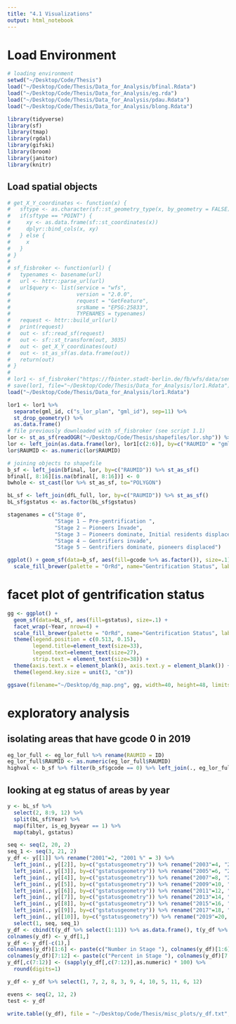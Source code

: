 ```yaml
---
title: "4.1 Visualizations"
output: html_notebook
---
```


# Load Environment
```r
# loading environment 
setwd("~/Desktop/Code/Thesis")
load("~/Desktop/Code/Thesis/Data_for_Analysis/bfinal.Rdata")
load("~/Desktop/Code/Thesis/Data_for_Analysis/eg.rda")
load("~/Desktop/Code/Thesis/Data_for_Analysis/pdau.Rdata")
load("~/Desktop/Code/Thesis/Data_for_Analysis/blong.Rdata")

library(tidyverse)
library(sf)
library(tmap)
library(rgdal)
library(gifski)
library(broom)
library(janitor)
library(knitr)
```

## Load spatial objects
```r
# get_X_Y_coordinates <- function(x) {
#   sftype <- as.character(sf::st_geometry_type(x, by_geometry = FALSE))
#   if(sftype == "POINT") {
#     xy <- as.data.frame(sf::st_coordinates(x))
#     dplyr::bind_cols(x, xy)
#   } else {
#     x
#   }
# }
# 
# sf_fisbroker <- function(url) {
#   typenames <- basename(url)
#   url <- httr::parse_url(url)
#   url$query <- list(service = "wfs",
#                     version = "2.0.0",
#                     request = "GetFeature",
#                     srsName = "EPSG:25833",
#                     TYPENAMES = typenames)
#   request <- httr::build_url(url)
#   print(request)
#   out <- sf::read_sf(request)
#   out <- sf::st_transform(out, 3035)
#   out <- get_X_Y_coordinates(out)
#   out <- st_as_sf(as.data.frame(out))
#   return(out)
# }
# 
# lor1 <- sf_fisbroker("https://fbinter.stadt-berlin.de/fb/wfs/data/senstadt/s_lor_plan")
# save(lor1, file="~/Desktop/Code/Thesis/Data_for_Analysis/lor1.Rdata")
load("~/Desktop/Code/Thesis/Data_for_Analysis/lor1.Rdata")

lor1 <- lor1 %>% 
  separate(gml_id, c("s_lor_plan", "gml_id"), sep=11) %>% 
  st_drop_geometry() %>% 
  as.data.frame()
# file previously downloaded with sf_fisbroker (see script 1.1)
lor <- st_as_sf(readOGR("~/Desktop/Code/Thesis/shapefiles/lor.shp")) %>% rename(RAUMID = gml_id)
lor <- left_join(as.data.frame(lor), lor1[c(2:6)], by=c("RAUMID" = "gml_id"))
lor$RAUMID <- as.numeric(lor$RAUMID)

# joining objects to shapefile
b_sf <- left_join(bfinal, lor, by=c("RAUMID")) %>% st_as_sf()
bfinal[, 8:16][is.na(bfinal[, 8:16])] <- 0
bwhole <- st_cast(lor %>% st_as_sf, to="POLYGON")

bL_sf <- left_join(dfL_full, lor, by=c("RAUMID")) %>% st_as_sf()
bL_sf$gstatus <- as.factor(bL_sf$gstatus)

stagenames = c("Stage 0",
               "Stage 1 — Pre-gentrification ",
               "Stage 2 — Pioneers Invade",
               "Stage 3 — Pioneers dominate, Initial residents displaced", 
               "Stage 4 — Gentrifiers invade",
               "Stage 5 — Gentrifiers dominate, pioneers displaced")
```
```r
ggplot() + geom_sf(data=b_sf, aes(fill=gcode %>% as.factor()), size=.1) + 
  scale_fill_brewer(palette = "OrRd", name="Gentrification Status", labels=stagenames)
```



# facet plot of gentrification status
```r
gg <- ggplot() + 
  geom_sf(data=bL_sf, aes(fill=gstatus), size=.1) + 
  facet_wrap(~Year, nrow=4) + 
  scale_fill_brewer(palette = "OrRd", name="Gentrification Status", labels=stagenames) + 
  theme(legend.position = c(0.513, 0.15), 
        legend.title=element_text(size=33), 
        legend.text=element_text(size=27), 
        strip.text = element_text(size=38)) + 
  theme(axis.text.x = element_blank(), axis.text.y = element_blank()) + 
  theme(legend.key.size = unit(3, "cm"))

ggsave(filename="~/Desktop/dg_map.png", gg, width=40, height=48, limitsize = FALSE)
```

# exploratory analysis 

## isolating areas that have gcode 0 in 2019
```r
eg_lor_full <- eg_lor_full %>% rename(RAUMID = ID)
eg_lor_full$RAUMID <- as.numeric(eg_lor_full$RAUMID)
highval <- b_sf %>% filter(b_sf$gcode == 0) %>% left_join(., eg_lor_full, by=c("RAUMID")) %>% dplyr::select(c(1, 8, 30:31, 43, 45))
```

## looking at eg status of areas by year
```r
y <- bL_sf %>% 
  select(2, 8:9, 12) %>% 
  split(bL_sf$Year) %>%
  map(filter, is_eg_byyear == 1) %>% 
  map(tabyl, gstatus) 

seq <- seq(2, 20, 2)
seq_1 <- seq(3, 21, 2)
y_df <- y[[1]] %>% rename("2001"=2, "2001 %" = 3) %>% 
  left_join(., y[[2]], by=c("gstatusgeometry")) %>% rename("2003"=4, "2003 %" = 5) %>% 
  left_join(., y[[3]], by=c("gstatusgeometry")) %>% rename("2005"=6, "2005 %" = 7) %>% 
  left_join(., y[[4]], by=c("gstatusgeometry")) %>% rename("2007"=8, "2007 %" = 9) %>% 
  left_join(., y[[5]], by=c("gstatusgeometry")) %>% rename("2009"=10, "2009 %" = 11) %>% 
  left_join(., y[[6]], by=c("gstatusgeometry")) %>% rename("2011"=12, "2011 %" = 13) %>% 
  left_join(., y[[7]], by=c("gstatusgeometry")) %>% rename("2013"=14, "2013 %" = 15) %>% 
  left_join(., y[[8]], by=c("gstatusgeometry")) %>% rename("2015"=16, "2015 %" = 17) %>% 
  left_join(., y[[9]], by=c("gstatusgeometry")) %>% rename("2017"=18, "2017 %" = 19) %>% 
  left_join(., y[[10]], by=c("gstatusgeometry")) %>% rename("2019"=20, "2019 %" = 21) %>% 
  select(1, seq, seq_1)
y_df <- cbind(t(y_df %>% select(1:11)) %>% as.data.frame(), t(y_df %>% select(1, 12:21)) %>% as.data.frame())
colnames(y_df) <- y_df[1,]
y_df <- y_df[-c(1),]
colnames(y_df)[1:6] <- paste(c("Number in Stage "), colnames(y_df)[1:6])
colnames(y_df)[7:12] <- paste(c("Percent in Stage "), colnames(y_df)[7:12])
y_df[,c(7:12)] <- (sapply(y_df[,c(7:12)],as.numeric) * 100) %>% 
  round(digits=1)

y_df <- y_df %>% select(1, 7, 2, 8, 3, 9, 4, 10, 5, 11, 6, 12)

evens <- seq(2, 12, 2)
test <- y_df

write.table((y_df), file = "~/Desktop/Code/Thesis/misc_plots/y_df.txt", sep = ",", quote = FALSE, row.names = F)
```


```r

```









